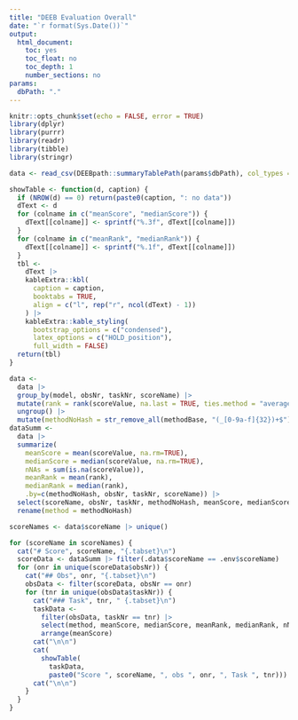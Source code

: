 ```yaml
---
title: "DEEB Evaluation Overall"
date: "`r format(Sys.Date())`"
output: 
  html_document:
    toc: yes
    toc_float: no
    toc_depth: 1
    number_sections: no
params:
  dbPath: "."
---
```


```r
knitr::opts_chunk$set(echo = FALSE, error = TRUE)
library(dplyr)
library(purrr)
library(readr)
library(tibble)
library(stringr)
```

```r
data <- read_csv(DEEBpath::summaryTablePath(params$dbPath), col_types = cols())
```

```r
showTable <- function(d, caption) {
  if (NROW(d) == 0) return(paste0(caption, ": no data"))
  dText <- d
  for (colname in c("meanScore", "medianScore")) {
    dText[[colname]] <- sprintf("%.3f", dText[[colname]])
  }
  for (colname in c("meanRank", "medianRank")) {
    dText[[colname]] <- sprintf("%.1f", dText[[colname]])
  }
  tbl <- 
    dText |> 
    kableExtra::kbl(
      caption = caption,
      booktabs = TRUE,
      align = c("l", rep("r", ncol(dText) - 1))
    ) |> 
    kableExtra::kable_styling(
      bootstrap_options = c("condensed"),
      latex_options = c("HOLD_position"),
      full_width = FALSE) 
  return(tbl)
}
```

```r
data <- 
  data |> 
  group_by(model, obsNr, taskNr, scoreName) |> 
  mutate(rank = rank(scoreValue, na.last = TRUE, ties.method = "average")) |> 
  ungroup() |> 
  mutate(methodNoHash = str_remove_all(methodBase, "(_[0-9a-f]{32})+$"))
dataSumm <- 
  data |> 
  summarize(
    meanScore = mean(scoreValue, na.rm=TRUE), 
    medianScore = median(scoreValue, na.rm=TRUE), 
    nNAs = sum(is.na(scoreValue)), 
    meanRank = mean(rank),
    medianRank = median(rank),
    .by=c(methodNoHash, obsNr, taskNr, scoreName)) |> 
  select(scoreName, obsNr, taskNr, methodNoHash, meanScore, medianScore, meanRank, medianRank, nNAs) |> 
  rename(method = methodNoHash)

scoreNames <- data$scoreName |> unique()
```


```r
for (scoreName in scoreNames) {
  cat("# Score", scoreName, "{.tabset}\n")
  scoreData <- dataSumm |> filter(.data$scoreName == .env$scoreName)
  for (onr in unique(scoreData$obsNr)) {
    cat("## Obs", onr, "{.tabset}\n")
    obsData <- filter(scoreData, obsNr == onr)
    for (tnr in unique(obsData$taskNr)) {
      cat("### Task", tnr, " {.tabset}\n")
      taskData <- 
        filter(obsData, taskNr == tnr) |> 
        select(method, meanScore, medianScore, meanRank, medianRank, nNAs) |> 
        arrange(meanScore)
      cat("\n\n")
      cat(
        showTable(
          taskData, 
          paste0("Score ", scoreName, ", obs ", onr, ", Task ", tnr)))
      cat("\n\n")
    }
  }
}
```


